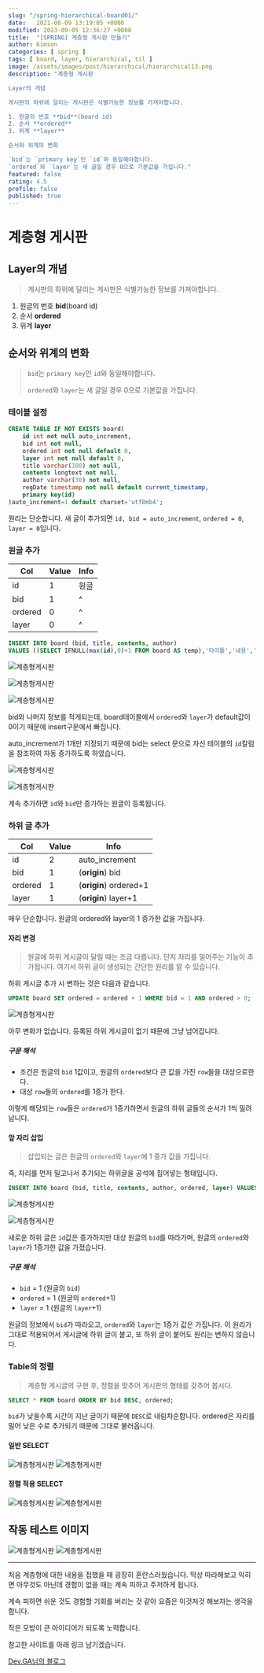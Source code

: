```yaml
---
slug: "/spring-hierarchical-board01/"
date:   2021-08-09 13:19:05 +0000
modified: 2023-09-05 12:36:27 +0000
title:  "[SPRING] 계층형 게시판 만들기"
author: Kimson
categories: [ spring ]
tags: [ board, layer, hierarchical, til ]
image: /assets/images/post/hierarchical/hierarchical13.png
description: "계층형 게시판

Layer의 개념

게시판의 하위에 달리는 게시판은 식별가능한 정보를 가져야합니다.

1. 원글의 번호 **bid**(board id)
2. 순서 **ordered**
3. 위계 **layer**

순서와 위계의 변화

`bid`는 `primary key`인 `id`와 동일해야합니다.
`ordered`와 `layer`는 새 글일 경우 0으로 기본값을 가집니다."
featured: false
rating: 4.5
profile: false
published: true
---
```


# 계층형 게시판

## Layer의 개념

> 게시판의 하위에 달리는 게시판은 식별가능한 정보를 가져야합니다.

1. 원글의 번호 **bid**(board id)
2. 순서 **ordered**
3. 위계 **layer**

## 순서와 위계의 변화

> `bid`는 `primary key`인 `id`와 동일해야합니다.
>
> `ordered`와 `layer`는 새 글일 경우 0으로 기본값을 가집니다.

### 테이블 설정

```sql
CREATE TABLE IF NOT EXISTS board(
    id int not null auto_increment,
    bid int not null,
    ordered int not null default 0,
    layer int not null default 0,
    title varchar(100) not null,
    contents longtext not null,
    author varchar(30) not null,
    regDate timestamp not null default current_timestamp,
    primary key(id)
)auto_increment=1 default charset='utf8mb4';
```

원리는 단순합니다. 새 글이 추가되면 `id, bid = auto_increment`, `ordered = 0`, `layer = 0`입니다.

### 원글 추가

| Col     | Value | Info |
| ------- | ----- | ---- |
| id      | 1     | 원글 |
| bid     | 1     | ^    |
| ordered | 0     | ^    |
| layer   | 0     | ^    |

```sql
INSERT INTO board (bid, title, contents, author)
VALUES ((SELECT IFNULL(max(id),0)+1 FROM board AS temp),'타이틀','내용','킴슨');
```

![계층형게시판](/assets/images/post/hierarchical/hierarchical01.png)

![계층형게시판](/assets/images/post/hierarchical/hierarchical02.png)

![계층형게시판](/assets/images/post/hierarchical/hierarchical03.png)

bid와 나머지 정보를 적게되는데, board테이블에서 `ordered`와 `layer`가 default값이 0이기 때문에 insert구문에서 빠집니다.

auto_increment가 1개만 지정되기 때문에 bid는 select 문으로 자신 테이블의 `id`칼럼을 참조하여 자동 증가하도록 하였습니다.

![계층형게시판](/assets/images/post/hierarchical/hierarchical04.png)

![계층형게시판](/assets/images/post/hierarchical/hierarchical05.png)

계속 추가하면 `id`와 `bid`만 증가하는 원글이 등록됩니다.

### 하위 글 추가

| Col     | Value | Info                   |
| ------- | ----- | ---------------------- |
| id      | 2     | auto_increment         |
| bid     | 1     | (**origin**) bid       |
| ordered | 1     | (**origin**) ordered+1 |
| layer   | 1     | (**origin**) layer+1   |

매우 단순합니다. 원글의 ordered와 layer의 1 증가한 값을 가집니다.

#### 자리 변경

> 원글에 하위 게시글이 달릴 때는 조금 다릅니다. 단지 자리를 밀어주는 기능이 추가됩니다. 여기서 하위 글이 생성되는 간단한 원리를 알 수 있습니다.

하위 게시글 추가 시 변하는 것은 다음과 같습니다.

```sql
UPDATE board SET ordered = ordered + 1 WHERE bid = 1 AND ordered > 0;
```

![계층형게시판](/assets/images/post/hierarchical/hierarchical06.png)

아무 변화가 없습니다. 등록된 하위 게시글이 없기 때문에 그냥 넘어갑니다.

##### 구문 해석

- 조건은 원글의 `bid` 1값이고, 원글의 `ordered`보다 큰 값을 가진 `row`들을 대상으로한다.
- 대상 `row`들의 `ordered`를 1증가 한다.

이렇게 해당되는 `row`들은 `ordered`가 1증가하면서 원글의 하위 글들의 순서가 1씩 밀려납니다.

#### 앞 자리 삽입

> 삽입되는 글은 원글의 `ordered`와 `layer`에 1 증가 값을 가집니다.

즉, 자리를 먼저 밀고나서 추가되는 하위글을 공석에 집어넣는 형태입니다.

```sql
INSERT INTO board (bid, title, contents, author, ordered, layer) VALUES (1,'하위 게시글1','하위 내용','Kimson',(SELECT ordered FROM board AS temp WHERE id=6)+1,(SELECT layer FROM board AS temp WHERE id=6)+1);
```

![계층형게시판](/assets/images/post/hierarchical/hierarchical08.png)

![계층형게시판](/assets/images/post/hierarchical/hierarchical07.png)

새로운 하위 글은 `id`값은 증가하지만 대상 원글의 `bid`를 따라가며, 원글의 `ordered`와 `layer`가 1증가한 값을 가졌습니다.

##### 구문 해석

- `bid` = 1 (원글의 `bid`)
- `ordered` = 1 (원글의 `ordered`+1)
- `layer` = 1 (원글의 `layer`+1)

원글의 정보에서 `bid`가 따라오고, `ordered`와 `layer`는 1증가 값은 가집니다.
이 원리가 그대로 적용되어서 게시글에 하위 글이 붙고, 또 하위 글이 붙어도 원리는 변하지 않습니다.

### Table의 정렬

> 계층형 게시글의 구현 후, 정렬을 맞추어 게시판의 형태를 갖추어 봅시다.

```sql
SELECT * FROM board ORDER BY bid DESC, ordered;
```

`bid`가 낮을수록 시간이 지난 글이기 때문에 `DESC`로 내림차순합니다. ordered은 자리를 밀어 낮은 수로 추가되기 때문에 그대로 불러옵니다.

#### 일반 SELECT

![계층형게시판](/assets/images/post/hierarchical/hierarchical09.png)
![계층형게시판](/assets/images/post/hierarchical/hierarchical11.png)

#### 정렬 적용 SELECT

![계층형게시판](/assets/images/post/hierarchical/hierarchical10.png)
![계층형게시판](/assets/images/post/hierarchical/hierarchical12.png)

## 작동 테스트 이미지

![계층형게시판](/assets/images/post/hierarchical/hierarchical13.png)
![계층형게시판](/assets/images/post/hierarchical/hierarchical14.png)

---

처음 계층형에 대한 내용을 접했을 때 굉장히 혼란스러웠습니다. 막상 따라해보고 익히면 아무것도 아닌데 경험이 없을 때는 계속 피하고 주저하게 됩니다.

계속 피하면 쉬운 것도 경험할 기회를 버리는 것 같아 요즘은 이것저것 해보자는 생각을 합니다.

작은 모방이 큰 아이디어가 되도록 노력합니다.

참고한 사이트를 아래 링크 남기겠습니다.

[Dev.GA님의 블로그](https://gangnam-americano.tistory.com/25)
